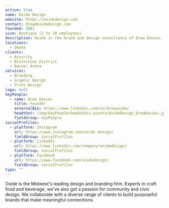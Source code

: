 ```yaml
---
active: true
name: Oxide Design
website: https://oxidedesign.com
contact: drew@oxidedesign.com
founded: 2001
size: Boutique (2 to 10 employees)
description: Oxide is the brand and design consultancy of Drew Davies.
locations:
  - Omaha
clients:
  - Assurity
  - Blackstone District
  - Baxter Arena
services:
  - Branding
  - Graphic Design
  - Print Design
logo: null
keyPeople:
  - name: Drew Davies
    title: Founder
    externalBio: https://www.linkedin.com/in/drewoxide/
    headshot: /img/keyPeople/headshots-assets/OxideDesign_DrewDavies.jpg
    fieldGroup: keyPeople
socialProfiles:
  - platform: Instagram
    url: https://www.instagram.com/oxide.design/
    fieldGroup: socialProfiles
  - platform: LinkedIn
    url: https://www.linkedin.com/company/oxidedesign/
    fieldGroup: socialProfiles
  - platform: Facebook
    url: https://www.facebook.com/oxidedesign/
    fieldGroup: socialProfiles
type: ""
---
```


Oxide is the Midwest's leading design and branding firm. Experts in craft food and beverage, we've also got a passion for community and civic design. We collaborate with a diverse range of clients to build purposeful brands that make meaningful connections.